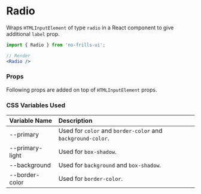 
<Meta title='Components/Radio' component={Radio} />

# Radio

Wraps `HTMLInputElement` of type `radio` in a React component to give additional `label` prop.

<Preview>
    <Radio label='Mobile' name='platform' />
    <Radio label='Electron' name='platform' />
    <Radio label='Desktop' name='platform' disabled />
</Preview>

```jsx
import { Radio } from 'no-frills-ui';

// Render
<Radio />
```
### Props
Following props are added on top of `HTMLInputElement` props.
<Props of={Radio} />

### CSS Variables Used

| Variable Name | Description |
| :- | :- |
| --primary | Used for `color` and `border-color` and `background-color`. |
| --primary-light | Used for `box-shadow`. |
| --background | Used for `background` and `box-shadow`. |
| --border-color | Used for `border-color`. |
